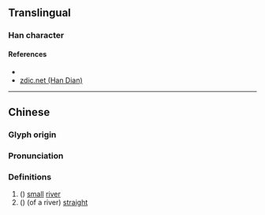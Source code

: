 {{character info/new}}
==Translingual==

===Han character===
{{Han char|rn=85|rad=水|as=07|sn=10|four=|canj=ENKG|ids=⿰氵廷}}

====References====
* {{Han ref|kx=0626.220|dkj=17537|dj=1029.030|hdz=31609.010|uh=6D8F|ud=28047}}
* [http://www.zdic.net/z/1d/js/6D8F.htm zdic.net (Han Dian)]

----

==Chinese==
{{zh-forms}}

===Glyph origin===
{{Han etym}}

===Pronunciation===
{{zh-pron
|m=tǐng
|c=ting5
|mc=y
|oc=y
|ma=
|cat=
}}

===Definitions===
{{zh-hanzi}}

# ({{zh-only|汫涏}}) [[small]] [[river]]
# ({{zh-only|汫涏}}) (of a river) [[straight]]
